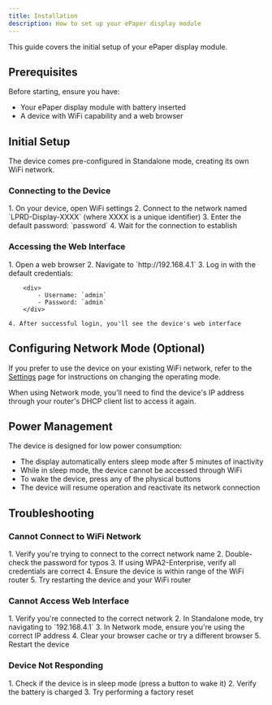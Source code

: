 ```yaml
---
title: Installation
description: How to set up your ePaper display module
---
```



This guide covers the initial setup of your ePaper display module.

## Prerequisites

Before starting, ensure you have:

- Your ePaper display module with battery inserted
- A device with WiFi capability and a web browser

## Initial Setup

The device comes pre-configured in Standalone mode, creating its own WiFi network.

### Connecting to the Device

<Steps>
    1. On your device, open WiFi settings
    2. Connect to the network named `LPRD-Display-XXXX` (where XXXX is a unique identifier)
    3. Enter the default password: `password`
    4. Wait for the connection to establish
</Steps>

### Accessing the Web Interface

<Steps>
    1. Open a web browser
    2. Navigate to `http://192.168.4.1`
    3. Log in with the default credentials:

        <div>
            - Username: `admin`
            - Password: `admin`
        </div>

    4. After successful login, you'll see the device's web interface
</Steps>

## Configuring Network Mode (Optional)

If you prefer to use the device on your existing WiFi network, refer to the [Settings](../../settings) page for instructions on changing the operating mode.

When using Network mode, you'll need to find the device's IP address through your router's DHCP client list to access it again.

## Power Management

The device is designed for low power consumption:

- The display automatically enters sleep mode after 5 minutes of inactivity
- While in sleep mode, the device cannot be accessed through WiFi
- To wake the device, press any of the physical buttons
- The device will resume operation and reactivate its network connection

## Troubleshooting

### Cannot Connect to WiFi Network

<Steps>
    1. Verify you're trying to connect to the correct network name
    2. Double-check the password for typos
    3. If using WPA2-Enterprise, verify all credentials are correct
    4. Ensure the device is within range of the WiFi router
    5. Try restarting the device and your WiFi router
</Steps>

### Cannot Access Web Interface

<Steps>
    1. Verify you're connected to the correct network
    2. In Standalone mode, try navigating to `192.168.4.1`
    3. In Network mode, ensure you're using the correct IP address
    4. Clear your browser cache or try a different browser
    5. Restart the device
</Steps>

### Device Not Responding

<Steps>
    1. Check if the device is in sleep mode (press a button to wake it)
    2. Verify the battery is charged
    3. Try performing a factory reset
</Steps>
